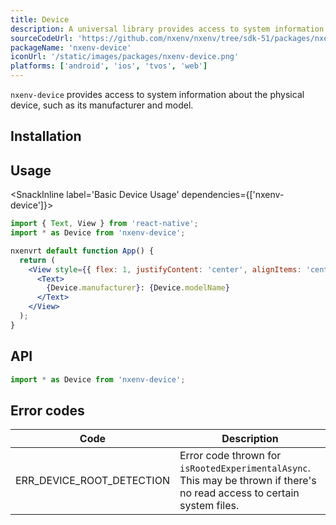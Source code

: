 ```yaml
---
title: Device
description: A universal library provides access to system information about the physical device.
sourceCodeUrl: 'https://github.com/nxenv/nxenv/tree/sdk-51/packages/nxenv-device'
packageName: 'nxenv-device'
iconUrl: '/static/images/packages/nxenv-device.png'
platforms: ['android', 'ios', 'tvos', 'web']
---
```



`nxenv-device` provides access to system information about the physical device, such as its manufacturer and model.

## Installation

<APIInstallSection />

## Usage

<SnackInline label='Basic Device Usage' dependencies={['nxenv-device']}>

```jsx
import { Text, View } from 'react-native';
import * as Device from 'nxenv-device';

nxenvrt default function App() {
  return (
    <View style={{ flex: 1, justifyContent: 'center', alignItems: 'center' }}>
      <Text>
        {Device.manufacturer}: {Device.modelName}
      </Text>
    </View>
  );
}
```

</SnackInline>

## API

```js
import * as Device from 'nxenv-device';
```

<APISection packageName="nxenv-device" apiName="Device" />

## Error codes

| Code                      | Description                                                                                                              |
| ------------------------- | ------------------------------------------------------------------------------------------------------------------------ |
| ERR_DEVICE_ROOT_DETECTION | Error code thrown for `isRootedExperimentalAsync`. This may be thrown if there's no read access to certain system files. |
